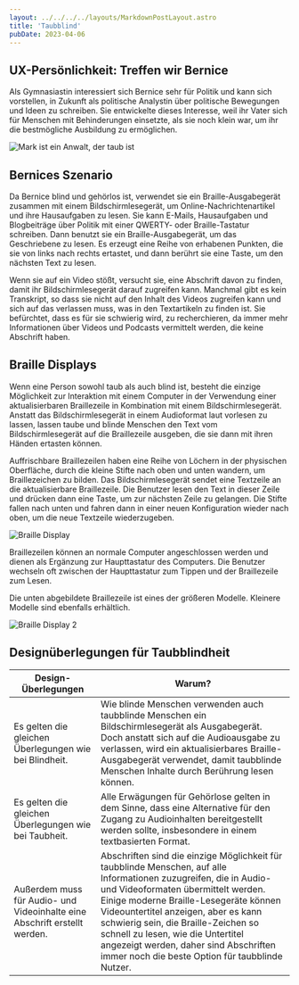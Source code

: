 ```yaml
---
layout: ../../../../layouts/MarkdownPostLayout.astro
title: 'Taubblind'
pubDate: 2023-04-06
---
```



## UX-Persönlichkeit: Treffen wir Bernice

Als Gymnasiastin interessiert sich Bernice sehr für Politik und kann sich vorstellen, in Zukunft als politische Analystin
über politische Bewegungen und Ideen zu schreiben. Sie entwickelte dieses Interesse, weil ihr Vater sich für Menschen mit
Behinderungen einsetzte, als sie noch klein war, um ihr die bestmögliche Ausbildung zu ermöglichen.

![Mark ist ein Anwalt, der taub ist](/images/personas/persona-deaf-blind-student.jpg)

## Bernices Szenario

Da Bernice blind und gehörlos ist, verwendet sie ein Braille-Ausgabegerät zusammen mit einem Bildschirmlesegerät, um
Online-Nachrichtenartikel und ihre Hausaufgaben zu lesen. Sie kann E-Mails, Hausaufgaben und Blogbeiträge über Politik mit
einer QWERTY- oder Braille-Tastatur schreiben. Dann benutzt sie ein Braille-Ausgabegerät, um das Geschriebene zu lesen.
Es erzeugt eine Reihe von erhabenen Punkten, die sie von links nach rechts ertastet, und dann berührt sie eine Taste, um
den nächsten Text zu lesen.

Wenn sie auf ein Video stößt, versucht sie, eine Abschrift davon zu finden, damit ihr Bildschirmlesegerät darauf zugreifen kann.
Manchmal gibt es kein Transkript, so dass sie nicht auf den Inhalt des Videos zugreifen kann und sich auf das verlassen muss,
was in den Textartikeln zu finden ist. Sie befürchtet, dass es für sie schwierig wird, zu recherchieren, da immer mehr
Informationen über Videos und Podcasts vermittelt werden, die keine Abschrift haben.

## Braille Displays

Wenn eine Person sowohl taub als auch blind ist, besteht die einzige Möglichkeit zur Interaktion mit einem Computer in
der Verwendung einer aktualisierbaren Braillezeile in Kombination mit einem Bildschirmlesegerät. Anstatt das Bildschirmlesegerät
in einem Audioformat laut vorlesen zu lassen, lassen taube und blinde Menschen den Text vom Bildschirmlesegerät auf die
Braillezeile ausgeben, die sie dann mit ihren Händen ertasten können.

Auffrischbare Braillezeilen haben eine Reihe von Löchern in der physischen Oberfläche, durch die kleine Stifte nach oben
und unten wandern, um Braillezeichen zu bilden. Das Bildschirmlesegerät sendet eine Textzeile an die aktualisierbare Braillezeile.
Die Benutzer lesen den Text in dieser Zeile und drücken dann eine Taste, um zur nächsten Zeile zu gelangen. Die Stifte fallen
nach unten und fahren dann in einer neuen Konfiguration wieder nach oben, um die neue Textzeile wiederzugeben.

![Braille Display](/images/taubblind/braille-display3-600.jpg)

Braillezeilen können an normale Computer angeschlossen werden und dienen als Ergänzung zur Haupttastatur des Computers.
Die Benutzer wechseln oft zwischen der Haupttastatur zum Tippen und der Braillezeile zum Lesen.

Die unten abgebildete Braillezeile ist eines der größeren Modelle. Kleinere Modelle sind ebenfalls erhältlich.

![Braille Display 2](/images/taubblind/braille-display2-600.jpg)

## Designüberlegungen für Taubblindheit

<table>
  <thead>
    <tr>
      <th>Design-Überlegungen</th>
      <th>Warum?</th>
    </tr>
  </thead>
  <tbody>
    <tr>
      <td data-label="Design-Überlegungen">
        Es gelten die gleichen Überlegungen wie bei Blindheit.
      </td>
      <td data-label="Warum?">
        Wie blinde Menschen verwenden auch taubblinde Menschen ein Bildschirmlesegerät als
        Ausgabegerät. Doch anstatt sich auf die Audioausgabe zu verlassen, wird ein aktualisierbares
        Braille-Ausgabegerät verwendet, damit taubblinde Menschen Inhalte durch Berührung lesen
        können.
      </td>
    </tr>
    <tr>
      <td data-label="Design-Überlegungen">
        Es gelten die gleichen Überlegungen wie bei Taubheit.
      </td>
      <td data-label="Warum?">
        Alle Erwägungen für Gehörlose gelten in dem Sinne, dass eine Alternative für den Zugang zu
        Audioinhalten bereitgestellt werden sollte, insbesondere in einem textbasierten Format.
      </td>
    </tr>
    <tr>
      <td data-label="Design-Überlegungen">
        Außerdem muss für Audio- und Videoinhalte eine Abschrift erstellt werden.
      </td>
      <td data-label="Warum?">
        Abschriften sind die einzige Möglichkeit für taubblinde Menschen, auf alle Informationen
        zuzugreifen, die in Audio- und Videoformaten übermittelt werden. Einige moderne
        Braille-Lesegeräte können Videountertitel anzeigen, aber es kann schwierig sein, die
        Braille-Zeichen so schnell zu lesen, wie die Untertitel angezeigt werden, daher sind
        Abschriften immer noch die beste Option für taubblinde Nutzer.
      </td>
    </tr>
  </tbody>
</table>
